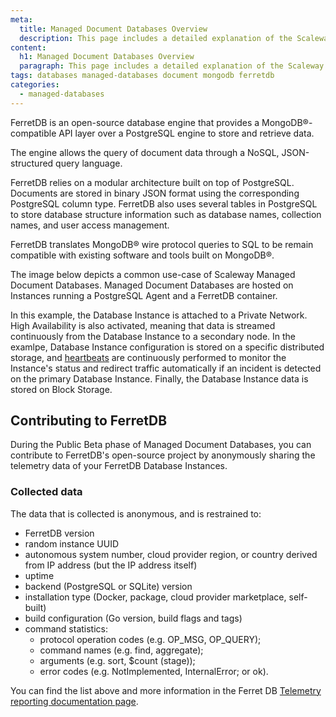 ```yaml
---
meta:
  title: Managed Document Databases Overview
  description: This page includes a detailed explanation of the Scaleway Document Database product.
content:
  h1: Managed Document Databases Overview
  paragraph: This page includes a detailed explanation of the Scaleway Document Database product.
tags: databases managed-databases document mongodb ferretdb
categories:
  - managed-databases
---
```


FerretDB is an open-source database engine that provides a MongoDB®-compatible API layer over a PostgreSQL engine to store and retrieve data.

The engine allows the query of document data through a NoSQL, JSON-structured query language.

FerretDB relies on a modular architecture built on top of PostgreSQL. Documents are stored in binary JSON format using the corresponding PostgreSQL column type. FerretDB also uses several tables in PostgreSQL to store database structure information such as database names, collection names, and user access management.

FerretDB translates MongoDB® wire protocol queries to SQL to be remain compatible with existing software and tools built on MongoDB®.

<Lightbox src="scaleway-ferretdb-schema.webp" alt="" />

The image below depicts a common use-case of Scaleway Managed Document Databases. Managed Document Databases are hosted on Instances running a PostgreSQL Agent and a FerretDB container.

In this example, the Database Instance is attached to a Private Network. High Availability is also activated, meaning that data is streamed continuously from the Database Instance to a secondary node. In the examlpe, Database Instance configuration is stored on a specific distributed storage, and [heartbeats](/managed-databases/document-database/concepts#heartbeats) are continuously performed to monitor the Instance's status and redirect traffic automatically if an incident is detected on the primary Database Instance. Finally, the Database Instance data is stored on Block Storage.

## Contributing to FerretDB

During the Public Beta phase of Managed Document Databases, you can contribute to FerretDB's open-source project by anonymously sharing the telemetry data of your FerretDB Database Instances.

### Collected data

The data that is collected is anonymous, and is restrained to:

  - FerretDB version
  - random instance UUID
  - autonomous system number, cloud provider region, or country derived from IP address (but the IP address itself)
  - uptime
  - backend (PostgreSQL or SQLite) version
  - installation type (Docker, package, cloud provider marketplace, self-built)
  - build configuration (Go version, build flags and tags)
  - command statistics:
    - protocol operation codes (e.g. OP_MSG, OP_QUERY);
    - command names (e.g. find, aggregate);
    - arguments (e.g. sort, $count (stage));
    - error codes (e.g. NotImplemented, InternalError; or ok).

You can find the list above and more information in the Ferret DB [Telemetry reporting documentation page](https://docs.ferretdb.io/telemetry/).